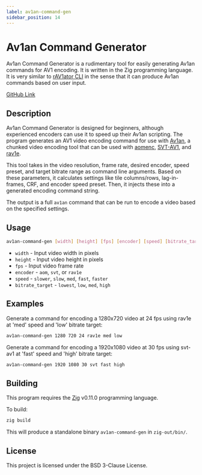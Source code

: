 ```yaml
---
label: av1an-command-gen
sidebar_position: 14
---
```


# Av1an Command Generator

Av1an Command Generator is a rudimentary tool for easily generating Av1an commands for AV1 encoding. It is written in the Zig programming language. It is very similar to [rAV1ator CLI](../utilities/rav1ator-cli.mdx) in the sense that it can produce Av1an commands based on user input.

[GitHub Link](https://github.com/gianni-rosato/av1an-command-gen/)

## Description

Av1an Command Generator is designed for beginners, although experienced encoders can use it to speed up their Av1an scripting. The program generates an AV1 video encoding command for use with [Av1an](../utilities/av1an.mdx), a chunked video encoding tool that can be used with [aomenc](../encoders/aomenc.mdx), [SVT-AV1](../encoders/SVT-AV1.mdx), and [rav1e](../encoders/rav1e.mdx).

This tool takes in the video resolution, frame rate, desired encoder, speed preset, and target bitrate range as command line arguments. Based on these parameters, it calculates settings like tile columns/rows, lag-in-frames, CRF, and encoder speed preset. Then, it injects these into a generated encoding command string.

The output is a full `av1an` command that can be run to encode a video based on the specified settings.

## Usage

```bash
av1an-command-gen [width] [height] [fps] [encoder] [speed] [bitrate_target]
```

- `width` - Input video width in pixels 
- `height` - Input video height in pixels
- `fps` - Input video frame rate
- `encoder` - `aom`, `svt`, or `rav1e`
- `speed` - `slower`, `slow`, `med`, `fast`, `faster` 
- `bitrate_target` - `lowest`, `low`, `med`, `high`

## Examples

Generate a command for encoding a 1280x720 video at 24 fps using rav1e at 'med' speed and 'low' bitrate target:

```bash
av1an-command-gen 1280 720 24 rav1e med low
```

Generate a command for encoding a 1920x1080 video at 30 fps using svt-av1 at 'fast' speed and 'high' bitrate target:

```bash
av1an-command-gen 1920 1080 30 svt fast high
```

## Building

This program requires the [Zig](https://ziglang.org/) v0.11.0 programming language. 

To build:

```bash
zig build
```

This will produce a standalone binary `av1an-command-gen` in `zig-out/bin/`.

## License

This project is licensed under the BSD 3-Clause License.